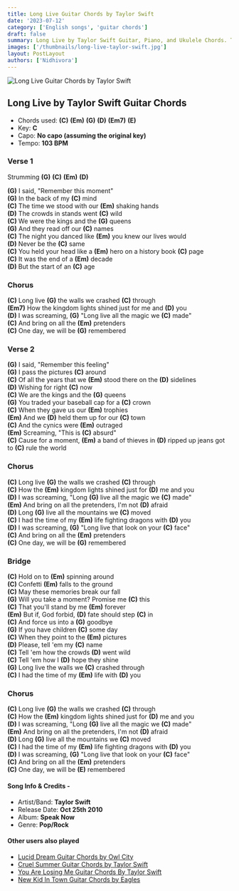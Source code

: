 ```yaml
---
title: Long Live Guitar Chords by Taylor Swift
date: '2023-07-12'
category: ['English songs', 'guitar chords']
draft: false
summary: Long Live by Taylor Swift Guitar, Piano, and Ukulele Chords. The chords used in the song are  (C) (Em) (G) (D) (Em7) (E),  and the key of the song is C.
images: ['/thumbnails/long-live-taylor-swift.jpg']
layout: PostLayout
authors: ['Nidhivora']
---
```


![Long Live Guitar Chords by Taylor Swift](/thumbnails/long-live-taylor-swift.jpg)

## Long Live by Taylor Swift Guitar Chords

- Chords used: **(C)** **(Em)** **(G)** **(D)** **(Em7)** **(E)**
- Key: **C**
- Capo: **No capo (assuming the original key)**
- Tempo: **103 BPM**

### Verse 1

Strumming **(G)** **(C)** **(Em)** **(D)**

**(G)** I said, "Remember this moment"\
**(G)** In the back of my **(C)** mind\
**(C)** The time we stood with our **(Em)** shaking hands\
**(D)** The crowds in stands went **(C)** wild\
**(C)** We were the kings and the **(G)** queens\
**(G)** And they read off our **(C)** names\
**(C)** The night you danced like **(Em)** you knew our lives would\
**(D)** Never be the **(C)** same\
**(C)** You held your head like a **(Em)** hero on a history book **(C)** page\
**(C)** It was the end of a **(Em)** decade\
**(D)** But the start of an **(C)** age

### Chorus

**(C)** Long live **(G)** the walls we crashed **(C)** through\
**(Em7)** How the kingdom lights shined just for me and **(D)** you\
**(D)** I was screaming, **(G)** "Long live all the magic we **(C)** made"\
**(C)** And bring on all the **(Em)** pretenders\
**(C)** One day, we will be **(G)** remembered

### Verse 2

**(G)** I said, "Remember this feeling"\
**(G)** I pass the pictures **(C)** around\
**(C)** Of all the years that we **(Em)** stood there on the **(D)** sidelines\
**(D)** Wishing for right **(C)** now\
**(C)** We are the kings and the **(G)** queens\
**(G)** You traded your baseball cap for a **(C)** crown\
**(C)** When they gave us our **(Em)** trophies\
**(Em)** And we **(D)** held them up for our **(C)** town\
**(C)** And the cynics were **(Em)** outraged\
**(Em)** Screaming, "This is **(C)** absurd"\
**(C)** Cause for a moment, **(Em)** a band of thieves in **(D)** ripped up jeans got to **(C)** rule the world

### Chorus

**(C)** Long live **(G)** the walls we crashed **(C)** through\
**(C)** How the **(Em)** kingdom lights shined just for **(D)** me and you\
**(D)** I was screaming, "Long **(G)** live all the magic we **(C)** made"\
**(Em)** And bring on all the pretenders, I'm not **(D)** afraid\
**(D)** Long **(G)** live all the mountains we **(C)** moved\
**(C)** I had the time of my **(Em)** life fighting dragons with **(D)** you\
**(D)** I was screaming, **(G)** "Long live that look on your **(C)** face"\
**(C)** And bring on all the **(Em)** pretenders\
**(C)** One day, we will be **(G)** remembered

### Bridge

**(C)** Hold on to **(Em)** spinning around\
**(C)** Confetti **(Em)** falls to the ground\
**(C)** May these memories break our fall\
**(G)** Will you take a moment? Promise me **(C)** this\
**(C)** That you'll stand by me **(Em)** forever\
**(Em)** But if, God forbid, **(D)** fate should step **(C)** in\
**(C)** And force us into a **(G)** goodbye\
**(G)** If you have children **(C)** some day\
**(C)** When they point to the **(Em)** pictures\
**(D)** Please, tell 'em my **(C)** name\
**(C)** Tell 'em how the crowds **(D)** went wild\
**(C)** Tell 'em how I **(D)** hope they shine\
**(G)** Long live the walls we **(C)** crashed through\
**(C)** I had the time of my **(Em)** life with **(D)** you

### Chorus

**(C)** Long live **(G)** the walls we crashed **(C)** through\
**(C)** How the **(Em)** kingdom lights shined just for **(D)** me and you\
**(D)** I was screaming, "Long **(G)** live all the magic we **(C)** made"\
**(Em)** And bring on all the pretenders, I'm not **(D)** afraid\
**(D)** Long **(G)** live all the mountains we **(C)** moved\
**(C)** I had the time of my **(Em)** life fighting dragons with **(D)** you\
**(D)** I was screaming, **(G)** "Long live that look on your **(C)** face"\
**(C)** And bring on all the **(Em)** pretenders\
**(C)** One day, we will be **(E)** remembered

#### Song Info & Credits -

- Artist/Band: **Taylor Swift**
- Release Date: **Oct 25th 2010**
- Album: **Speak Now**
- Genre: **Pop/Rock**

#### Other users also played

- [Lucid Dream Guitar Chords by Owl City](https://www.chordsco.com/chords/lucid-dream-guitar-chords-by-owl-city)
- [Cruel Summer Guitar Chords by Taylor Swift](https://www.chordsco.com/chords/cruel-summer-guitar-chords-by-taylor-swift)
- [You Are Losing Me Guitar Chords By Taylor Swift]()
- [New Kid In Town Guitar Chords by Eagles](https://www.chordsco.com/chords/new-kid-in-town-guitar-chords-by-eagles)
